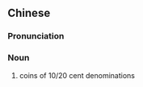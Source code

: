 {{also|毛钱}}
==Chinese==
{{zh-forms|s=毛钱}}

===Pronunciation===
{{zh-pron
|m=máoqián
|cat=n
}}

===Noun===
{{zh-noun}}

# coins of 10/20 cent denominations